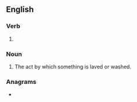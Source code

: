 ==English==

===Verb===
{{head|en|verb form}}

# {{present participle of|en|lave|nocat=1}}

===Noun===
{{en-noun}}

# The act by which something is laved or washed.

===Anagrams===
* {{anagrams|en|a=agilnv|Galvin|Glavin}}